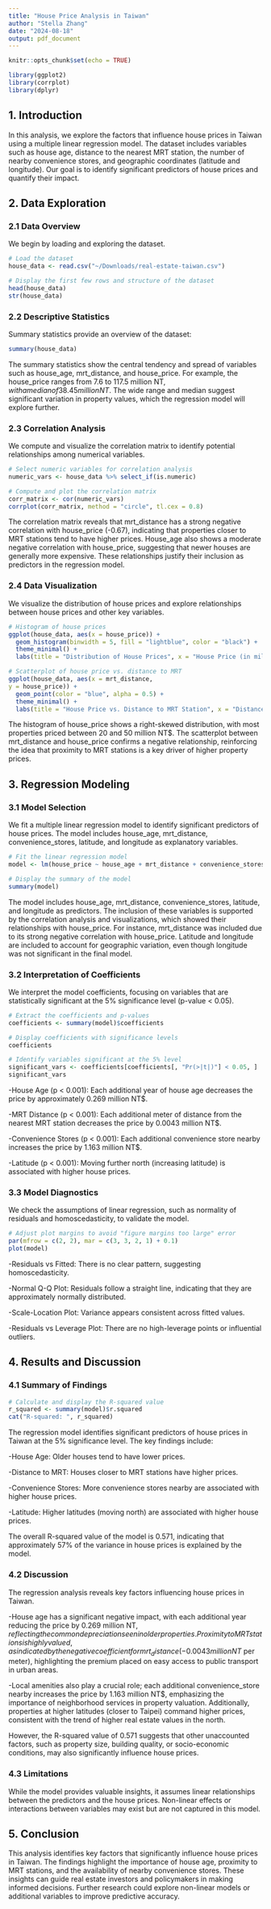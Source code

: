 ```yaml
---
title: "House Price Analysis in Taiwan"
author: "Stella Zhang"
date: "2024-08-18"
output: pdf_document
---
```


```r
knitr::opts_chunk$set(echo = TRUE)
```

```r
library(ggplot2)
library(corrplot)
library(dplyr)

```

## 1. Introduction
In this analysis, we explore the factors that influence house prices in Taiwan using a multiple linear regression model. The dataset includes variables such as house age, distance to the nearest MRT station, the number of nearby convenience stores, and geographic coordinates (latitude and longitude). Our goal is to identify significant predictors of house prices and quantify their impact.

## 2. Data Exploration
### 2.1 Data Overview
We begin by loading and exploring the dataset.

```r

# Load the dataset
house_data <- read.csv("~/Downloads/real-estate-taiwan.csv")

# Display the first few rows and structure of the dataset
head(house_data)
str(house_data)

```

### 2.2 Descriptive Statistics
Summary statistics provide an overview of the dataset:

```r

summary(house_data)


```
The summary statistics show the central tendency and spread of variables such as house_age, mrt_distance, and house_price. For example, the house_price ranges from 7.6 to 117.5 million NT$, with a median of 38.45 million NT$. The wide range and median suggest significant variation in property values, which the regression model will explore further.

### 2.3 Correlation Analysis
We compute and visualize the correlation matrix to identify potential relationships among numerical variables.

```r

# Select numeric variables for correlation analysis
numeric_vars <- house_data %>% select_if(is.numeric)

# Compute and plot the correlation matrix
corr_matrix <- cor(numeric_vars)
corrplot(corr_matrix, method = "circle", tl.cex = 0.8)


```
The correlation matrix reveals that mrt_distance has a strong negative correlation with house_price (-0.67), indicating that properties closer to MRT stations tend to have higher prices. House_age also shows a moderate negative correlation with house_price, suggesting that newer houses are generally more expensive. These relationships justify their inclusion as predictors in the regression model.


### 2.4 Data Visualization
We visualize the distribution of house prices and explore relationships between house prices and other key variables.


```r
# Histogram of house prices
ggplot(house_data, aes(x = house_price)) + 
  geom_histogram(binwidth = 5, fill = "lightblue", color = "black") + 
  theme_minimal() +
  labs(title = "Distribution of House Prices", x = "House Price (in millions)", y = "Frequency")

# Scatterplot of house price vs. distance to MRT
ggplot(house_data, aes(x = mrt_distance,
y = house_price)) + 
  geom_point(color = "blue", alpha = 0.5) + 
  theme_minimal() +
  labs(title = "House Price vs. Distance to MRT Station", x = "Distance to MRT (meters)", y = "House Price (in millions)")

```
The histogram of house_price shows a right-skewed distribution, with most properties priced between 20 and 50 million NT$. The scatterplot between mrt_distance and house_price confirms a negative relationship, reinforcing the idea that proximity to MRT stations is a key driver of higher property prices.


## 3. Regression Modeling

### 3.1 Model Selection
We fit a multiple linear regression model to identify significant predictors of house prices. The model includes house_age, mrt_distance, convenience_stores, latitude, and longitude as explanatory variables.


```r

# Fit the linear regression model
model <- lm(house_price ~ house_age + mrt_distance + convenience_stores + latitude + longitude, data = house_data)

# Display the summary of the model
summary(model)


```

The model includes house_age, mrt_distance, convenience_stores, latitude, and longitude as predictors. The inclusion of these variables is supported by the correlation analysis and visualizations, which showed their relationships with house_price. For instance, mrt_distance was included due to its strong negative correlation with house_price. Latitude and longitude are included to account for geographic variation, even though longitude was not significant in the final model.


### 3.2 Interpretation of Coefficients
We interpret the model coefficients, focusing on variables that are statistically significant at the 5% significance level (p-value < 0.05).

```r
# Extract the coefficients and p-values
coefficients <- summary(model)$coefficients

# Display coefficients with significance levels
coefficients

# Identify variables significant at the 5% level
significant_vars <- coefficients[coefficients[, "Pr(>|t|)"] < 0.05, ]
significant_vars

```
-House Age (p < 0.001): Each additional year of house age decreases the price by approximately 0.269 million NT$.

-MRT Distance (p < 0.001): Each additional meter of distance from the nearest MRT station decreases the price by 0.0043 million NT$.

-Convenience Stores (p < 0.001): Each additional convenience store nearby increases the price by 1.163 million NT$.

-Latitude (p < 0.001): Moving further north (increasing latitude) is associated with higher house prices.


### 3.3 Model Diagnostics
We check the assumptions of linear regression, such as normality of residuals and homoscedasticity, to validate the model.

```r
# Adjust plot margins to avoid "figure margins too large" error
par(mfrow = c(2, 2), mar = c(3, 3, 2, 1) + 0.1)
plot(model)

```

-Residuals vs Fitted: There is no clear pattern, suggesting homoscedasticity.

-Normal Q-Q Plot: Residuals follow a straight line, indicating that they are approximately normally distributed.

-Scale-Location Plot: Variance appears consistent across fitted values.

-Residuals vs Leverage Plot: There are no high-leverage points or influential outliers.

## 4. Results and Discussion

### 4.1 Summary of Findings

```r

# Calculate and display the R-squared value
r_squared <- summary(model)$r.squared
cat("R-squared: ", r_squared)

```

The regression model identifies significant predictors of house prices in Taiwan at the 5% significance level. The key findings include:

-House Age: Older houses tend to have lower prices.

-Distance to MRT: Houses closer to MRT stations have higher prices.

-Convenience Stores: More convenience stores nearby are associated with higher house prices.

-Latitude: Higher latitudes (moving north) are associated with higher house prices.

The overall R-squared value of the model is 0.571, indicating that approximately 57% of the variance in house prices is explained by the model.

### 4.2 Discussion
The regression analysis reveals key factors influencing house prices in Taiwan. 

-House age has a significant negative impact, with each additional year reducing the price by 0.269 million NT$, reflecting the common depreciation seen in older properties. Proximity to MRT stations is highly valued, as indicated by the negative coefficient for mrt_distance (-0.0043 million NT$ per meter), highlighting the premium placed on easy access to public transport in urban areas.

-Local amenities also play a crucial role; each additional convenience_store nearby increases the price by 1.163 million NT$, emphasizing the importance of neighborhood services in property valuation. Additionally, properties at higher latitudes (closer to Taipei) command higher prices, consistent with the trend of higher real estate values in the north.

However, the R-squared value of 0.571 suggests that other unaccounted factors, such as property size, building quality, or socio-economic conditions, may also significantly influence house prices.

### 4.3 Limitations
While the model provides valuable insights, it assumes linear relationships between the predictors and the house prices. Non-linear effects or interactions between variables may exist but are not captured in this model.

## 5. Conclusion
This analysis identifies key factors that significantly influence house prices in Taiwan. The findings highlight the importance of house age, proximity to MRT stations, and the availability of nearby convenience stores. These insights can guide real estate investors and policymakers in making informed decisions. Further research could explore non-linear models or additional variables to improve predictive accuracy.


